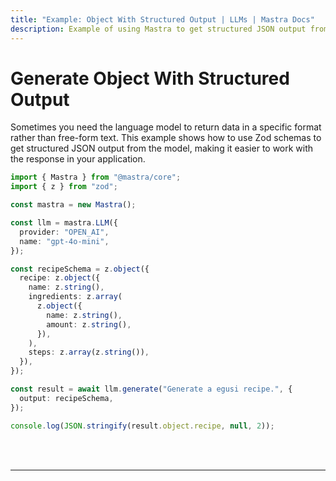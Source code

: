 ```yaml
---
title: "Example: Object With Structured Output | LLMs | Mastra Docs"
description: Example of using Mastra to get structured JSON output from a language model using Zod schemas.
---
```



# Generate Object With Structured Output

Sometimes you need the language model to return data in a specific format rather than free-form text. This example shows how to use Zod schemas to get structured JSON output from the model, making it easier to work with the response in your application.

```ts showLineNumbers copy
import { Mastra } from "@mastra/core";
import { z } from "zod";

const mastra = new Mastra();

const llm = mastra.LLM({
  provider: "OPEN_AI",
  name: "gpt-4o-mini",
});

const recipeSchema = z.object({
  recipe: z.object({
    name: z.string(),
    ingredients: z.array(
      z.object({
        name: z.string(),
        amount: z.string(),
      }),
    ),
    steps: z.array(z.string()),
  }),
});

const result = await llm.generate("Generate a egusi recipe.", {
  output: recipeSchema,
});

console.log(JSON.stringify(result.object.recipe, null, 2));
```

<br />
<br />
<hr className="dark:border-[#404040] border-gray-300" />
<br />
<br />
<GithubLink
  link={
    "https://github.com/mastra-ai/mastra/blob/main/examples/basics/llms/generate-object-structured"
  }
/>
